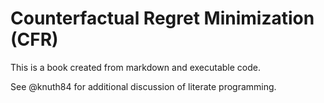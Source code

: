 # Counterfactual Regret Minimization (CFR)

This is a book created from markdown and executable code.

See @knuth84 for additional discussion of literate programming.
